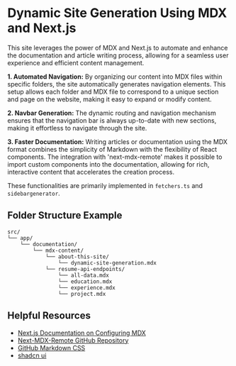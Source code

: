 # Dynamic Site Generation Using MDX and Next.js

This site leverages the power of MDX and Next.js to automate and enhance the documentation and article writing process, allowing for a seamless user experience and efficient content management.

**1. Automated Navigation:** By organizing our content into MDX files within specific folders, the site automatically generates navigation elements. This setup allows each folder and MDX file to correspond to a unique section and page on the website, making it easy to expand or modify content.

**2. Navbar Generation:** The dynamic routing and navigation mechanism ensures that the navigation bar is always up-to-date with new sections, making it effortless to navigate through the site.

**3. Faster Documentation:** Writing articles or documentation using the MDX format combines the simplicity of Markdown with the flexibility of React components. The integration with 'next-mdx-remote' makes it possible to import custom components into the documentation, allowing for rich, interactive content that accelerates the creation process.

These functionalities are primarily implemented in `fetchers.ts` and `sidebargenerator`.

## Folder Structure Example



```
src/
└── app/
    └── documentation/
        └── mdx-content/
            └── about-this-site/
                └── dynamic-site-generation.mdx
            └── resume-api-endpoints/
                └── all-data.mdx
                └── education.mdx
                └── experience.mdx
                └── project.mdx
```

## Helpful Resources

- [Next.js Documentation on Configuring MDX](https://nextjs.org/docs/pages/building-your-application/configuring/mdx)
- [Next-MDX-Remote GitHub Repository](https://github.com/hashicorp/next-mdx-remote)
- [GitHub Markdown CSS](https://github.com/sindresorhus/github-markdown-css)
- [shadcn ui](https://ui.shadcn.com/docs)

